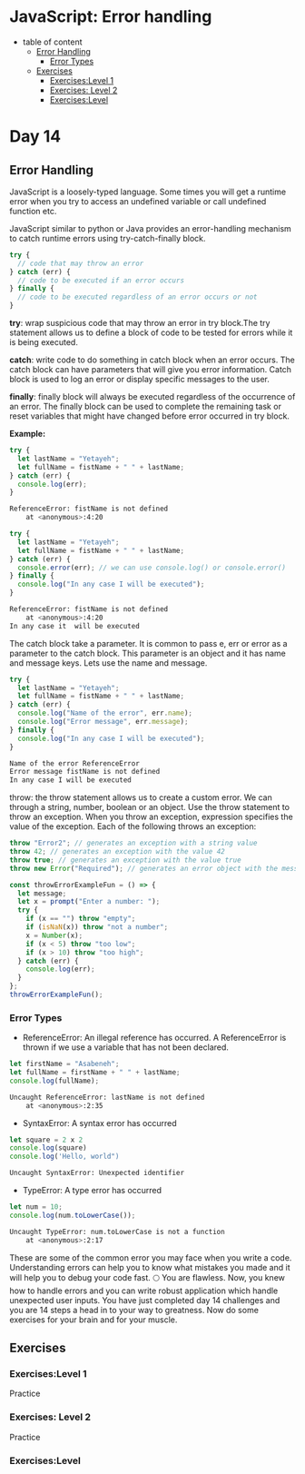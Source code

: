 # JavaScript: Error handling

- table of content
  - [Error Handling](#error-handling)
    - [Error Types](#error-types)
  - [Exercises](#exercises)
    - [Exercises:Level 1](#exerciseslevel-1)
    - [Exercises: Level 2](#exercises-level-2)
    - [Exercises:Level](#exerciseslevel)

# Day 14

## Error Handling

JavaScript is a loosely-typed language. Some times you will get a runtime error when you try to access an undefined variable or call undefined function etc.

JavaScript similar to python or Java provides an error-handling mechanism to catch runtime errors using try-catch-finally block.

```js
try {
  // code that may throw an error
} catch (err) {
  // code to be executed if an error occurs
} finally {
  // code to be executed regardless of an error occurs or not
}
```

**try**: wrap suspicious code that may throw an error in try block.The try statement allows us to define a block of code to be tested for errors while it is being executed.

**catch**: write code to do something in catch block when an error occurs. The catch block can have parameters that will give you error information. Catch block is used to log an error or display specific messages to the user.

**finally**: finally block will always be executed regardless of the occurrence of an error. The finally block can be used to complete the remaining task or reset variables that might have changed before error occurred in try block.

**Example:**

```js
try {
  let lastName = "Yetayeh";
  let fullName = fistName + " " + lastName;
} catch (err) {
  console.log(err);
}
```

```sh
ReferenceError: fistName is not defined
    at <anonymous>:4:20
```

```js
try {
  let lastName = "Yetayeh";
  let fullName = fistName + " " + lastName;
} catch (err) {
  console.error(err); // we can use console.log() or console.error()
} finally {
  console.log("In any case I will be executed");
}
```

```sh
ReferenceError: fistName is not defined
    at <anonymous>:4:20
In any case it  will be executed
```

The catch block take a parameter. It is common to pass e, err or error as a parameter to the catch block. This parameter is an object and it has name and message keys. Lets use the name and message.

```js
try {
  let lastName = "Yetayeh";
  let fullName = fistName + " " + lastName;
} catch (err) {
  console.log("Name of the error", err.name);
  console.log("Error message", err.message);
} finally {
  console.log("In any case I will be executed");
}
```

```sh
Name of the error ReferenceError
Error message fistName is not defined
In any case I will be executed
```

throw: the throw statement allows us to create a custom error. We can through a string, number, boolean or an object. Use the throw statement to throw an exception. When you throw an exception, expression specifies the value of the exception. Each of the following throws an exception:

```js
throw "Error2"; // generates an exception with a string value
throw 42; // generates an exception with the value 42
throw true; // generates an exception with the value true
throw new Error("Required"); // generates an error object with the message of Required
```

```js
const throwErrorExampleFun = () => {
  let message;
  let x = prompt("Enter a number: ");
  try {
    if (x == "") throw "empty";
    if (isNaN(x)) throw "not a number";
    x = Number(x);
    if (x < 5) throw "too low";
    if (x > 10) throw "too high";
  } catch (err) {
    console.log(err);
  }
};
throwErrorExampleFun();
```

### Error Types

- ReferenceError: An illegal reference has occurred. A ReferenceError is thrown if we use a variable that has not been declared.

```js
let firstName = "Asabeneh";
let fullName = firstName + " " + lastName;
console.log(fullName);
```

```sh
Uncaught ReferenceError: lastName is not defined
    at <anonymous>:2:35
```

- SyntaxError: A syntax error has occurred

```js
let square = 2 x 2
console.log(square)
console.log('Hello, world")
```

```sh
Uncaught SyntaxError: Unexpected identifier
```

- TypeError: A type error has occurred

```js
let num = 10;
console.log(num.toLowerCase());
```

```sh
Uncaught TypeError: num.toLowerCase is not a function
    at <anonymous>:2:17
```

These are some of the common error you may face when you write a code. Understanding errors can help you to know what mistakes you made and it will help you to debug your code fast.
🌕 You are flawless. Now, you knew how to handle errors and you can write robust application which handle unexpected user inputs. You have just completed day 14 challenges and you are 14 steps a head in to your way to greatness. Now do some exercises for your brain and for your muscle.

## Exercises

### Exercises:Level 1

Practice

### Exercises: Level 2

Practice

### Exercises:Level
